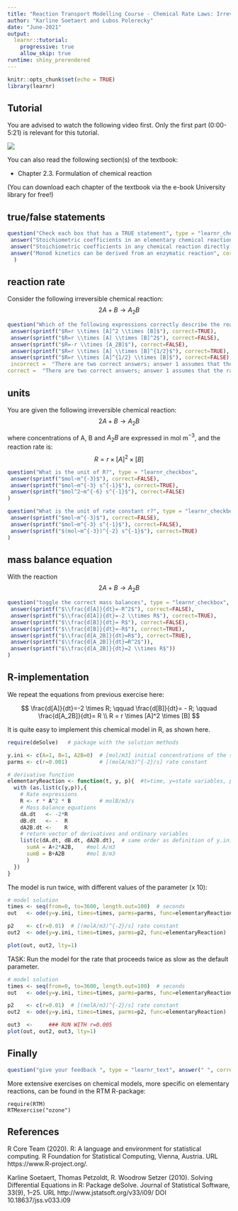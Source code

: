 ```yaml
---
title: "Reaction Transport Modelling Course - Chemical Rate Laws: Irreversible Reactions"
author: "Karline Soetaert and Lubos Polerecky"
date: "June-2021"
output: 
  learnr::tutorial:
    progressive: true
    allow_skip: true
runtime: shiny_prerendered
---
```


```r
knitr::opts_chunk$set(echo = TRUE)
library(learnr)
```

## Tutorial

You are advised to watch the following video first. Only the first part (0:00-5:21) is relevant for this tutorial.

![](https://www.youtube.com/watch?v=loHVpLNQBZE&list=PLx8PHcDdmF-uD1Pr07TU9SzlhlGpfrxqn&index=5)

You can also read the following section(s) of the textbook:

* Chapter 2.3. Formulation of chemical reaction

(You can download each chapter of the textbook via the e-book University library for free!)

## true/false statements

```r
question("Check each box that has a TRUE statement", type = "learnr_checkbox",
 answer("Stoichiometric coefficients in an elementary chemical reaction directly determine the exponents in the expression for the reaction rate", correct=TRUE),
 answer("Stoichiometric coefficients in any chemical reaction directly determine the exponents in the expression for the reaction rate", correct=FALSE),
 answer("Monod kinetics can be derived from an enzymatic reaction", correct=TRUE) 
  )
```

## reaction rate

Consider the following irreversible chemical reaction:
$$
2A + B \rightarrow A_2B
$$

```r
question("Which of the following expressions correctly describe the reaction rate", type = "learnr_checkbox",
 answer(sprintf("$R=r \\times [A]^2 \\times [B]$"), correct=TRUE),
 answer(sprintf("$R=r \\times [A] \\times [B]^2$"), correct=FALSE),
 answer(sprintf("$R=-r \\times [A_2B]$"), correct=FALSE),
 answer(sprintf("$R=r \\times [A] \\times [B]^{1/2}$"), correct=TRUE),
 answer(sprintf("$R=r \\times [A]^{1/2} \\times [B]$"), correct=FALSE),
 incorrect =  "There are two correct answers; answer 1 assumes that the rate R is expressed in mole of B per time; answer 4 assumes that R is expressed in mole of A per time - it is simplest to express the rate in terms of mole of B",  
correct =  "There are two correct answers; answer 1 assumes that the rate R is expressed in mole of B per time; answer 4 assumes that R is expressed in mole of A per time - it is simplest to express the rate in terms of mole of B")
```

## units

You are given the following irreversible chemical reaction:
$$
2A + B \rightarrow A_2B
$$

where concentrations of A, B and $A_2B$ are expressed in mol m$^{-3}$, and the reaction rate is: 
$$
R=r \times [A]^2 \times [B]
$$

```r
question("What is the unit of R?", type = "learnr_checkbox",
 answer(sprintf("$mol~m^{-3}$"), correct=FALSE),
 answer(sprintf("$mol~m^{-3} s^{-1}$"), correct=TRUE),
 answer(sprintf("$mol^2~m^{-6} s^{-1}$"), correct=FALSE)
)
```


```r
question("What is the unit of rate constant r?", type = "learnr_checkbox",
 answer(sprintf("$mol~m^{-3}$"), correct=FALSE),
 answer(sprintf("$mol~m^{-3} s^{-1}$"), correct=FALSE),
 answer(sprintf("$(mol~m^{-3})^{-2} s^{-1}$"), correct=TRUE)
)
```

## mass balance equation

With the reaction
$$
2A + B \rightarrow A_2B
$$

```r
question("toggle the correct mass balances", type = "learnr_checkbox",
 answer(sprintf("$\\frac{d[A]}{dt}=-R^2$"), correct=FALSE),
 answer(sprintf("$\\frac{d[A]}{dt}=-2 \\times R$"), correct=TRUE),
 answer(sprintf("$\\frac{d[B]}{dt}= R$"), correct=FALSE),
 answer(sprintf("$\\frac{d[B]}{dt}=-R$"), correct=TRUE),
 answer(sprintf("$\\frac{d[A_2B]}{dt}=R$"), correct=TRUE),
 answer(sprintf("$\\frac{d[A_2B]}{dt}=R^2$")),
 answer(sprintf("$\\frac{d[A_2B]}{dt}=2 \\times R$"))
)
```

## R-implementation

We repeat the equations from previous exercise here:

$$
\frac{d[A]}{dt}=-2 \times R; \qquad
\frac{d[B]}{dt}= - R; \qquad
\frac{d[A_2B]}{dt}= R \\
R = r \times [A]^2 \times [B]
$$

It is quite easy to implement this chemical model in R, as shown here.

```r
require(deSolve)   # package with the solution methods

y.ini <- c(A=1, B=1, A2B=0)  # [mol/m3] initial concentrations of the state variables
parms <- c(r=0.001)          # [(molA/m3)^{-2}/s] rate constant

# derivative function
elementaryReaction <- function(t, y, p){  #t=time, y=state variables, p=parameters
  with (as.list(c(y,p)),{
    # Rate expressions
    R <- r * A^2 * B         # molB/m3/s
    # Mass balance equations
    dA.dt   <- -2*R
    dB.dt   <- -  R
    dA2B.dt <-    R
    # return vector of derivatives and ordinary variables
    list(c(dA.dt, dB.dt, dA2B.dt),  # same order as definition of y.ini
      sumA = A+2*A2B,    #mol A/m3
      sumB = B+A2B       #mol B/m3
      )
  })
}
```

The model is run twice, with different values of the parameter (x 10):
```r
# model solution
times <- seq(from=0, to=3600, length.out=100)  # seconds
out   <- ode(y=y.ini, times=times, parms=parms, func=elementaryReaction)

p2    <- c(r=0.01)  # [(molA/m3)^{-2}/s] rate constant 
out2  <- ode(y=y.ini, times=times, parms=p2, func=elementaryReaction)

plot(out, out2, lty=1)
```

TASK: Run the model for the rate that proceeds twice as slow as the default parameter. 


```r
# model solution
times <- seq(from=0, to=3600, length.out=100)  # seconds
out   <- ode(y=y.ini, times=times, parms=parms, func=elementaryReaction)

p2    <- c(r=0.01)  # [(molA/m3)^{-2}/s] rate constant 
out2  <- ode(y=y.ini, times=times, parms=p2, func=elementaryReaction)

out3  <-     ### RUN WITH r=0.005
plot(out, out2, out3, lty=1)
```

## Finally

```r
question("give your feedback ", type = "learnr_text", answer(" ", correct=TRUE), correct="thank you", incorrect = "thank you")
```

More extensive exercises on chemical models, more specific on elementary reactions, can be found in the RTM R-package:

```
require(RTM)
RTMexercise("ozone")
```
## References

R Core Team (2020). R: A language and environment for statistical computing. R
  Foundation for Statistical Computing, Vienna, Austria. URL
  https://www.R-project.org/.

Karline Soetaert, Thomas Petzoldt, R. Woodrow Setzer (2010). Solving Differential
  Equations in R: Package deSolve. Journal of Statistical Software, 33(9), 1--25.
  URL http://www.jstatsoft.org/v33/i09/ DOI 10.18637/jss.v033.i09
  